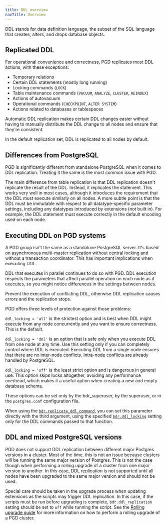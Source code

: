 ```yaml
---
title: DDL overview
navTitle: Overview
---
```


DDL stands for data definition language, the subset of the SQL
language that creates, alters, and drops database objects.

## Replicated DDL

For operational convenience and correctness, PGD replicates most DDL
actions, with these exceptions:

-   Temporary relations
-   Certain DDL statements (mostly long running)
-   Locking commands (`LOCK`)
-   Table maintenance commands (`VACUUM`, `ANALYZE`, `CLUSTER`, `REINDEX`)
-   Actions of autovacuum
-   Operational commands (`CHECKPOINT`, `ALTER SYSTEM`)
-   Actions related to databases or tablespaces

Automatic DDL replication makes 
certain DDL changes easier without having to manually distribute
the DDL change to all nodes and ensure that they're consistent.

In the default replication set, DDL is replicated to all nodes by default.

## Differences from PostgreSQL

PGD is significantly different from standalone PostgreSQL when it
comes to DDL replication. Treating it the same is the most
common issue with PGD.

The main difference from table replication is that DDL replication doesn't
replicate the result of the DDL. Instead, it replicates the statement. This works
very well in most cases, although it introduces the requirement that the DDL
must execute similarly on all nodes. A more subtle point is that the DDL
must be immutable with respect to all datatype-specific parameter settings,
including any datatypes introduced by extensions (not built in).
For example, the DDL statement must execute correctly in the default
encoding used on each node.

## Executing DDL on PGD systems

A PGD group isn't the same as a standalone PostgreSQL server. It's
based on asynchronous multi-master replication without central
locking and without a transaction coordinator. This has important implications
when executing DDL.

DDL that executes in parallel continues to do so with PGD. DDL execution
respects the parameters that affect parallel operation on each node as it
executes, so you might notice differences in the settings between nodes.

Prevent the execution of conflicting DDL, otherwise DDL replication
causes errors and the replication stops.

PGD offers three levels of protection against those problems:

`ddl_locking = 'all'` is the strictest option and is best when DDL might execute
from any node concurrently and you want to ensure correctness. This is the default.

`ddl_locking = 'dml'` is an option that is safe only when you execute
DDL from one node at any time. Use this setting only
if you can completely control where DDL is executed. Executing DDL from a single node
ensures that there are no inter-node conflicts. Intra-node conflicts are already
handled by PostgreSQL.

`ddl_locking = 'off'` is the least strict option and is dangerous in general use.
This option skips locks altogether, avoiding any performance overhead, which makes
it a useful option when creating a new and empty database schema.

These options can be set only by the bdr_superuser, by the superuser, or in the `postgres.conf` configuration file.

When using the [`bdr.replicate_ddl_command`](/pgd/5.8/reference/functions#bdrreplicate_ddl_command), you can set this
parameter directly with the third argument, using the specified
[`bdr.ddl_locking`](/pgd/5.8/reference/pgd-settings#bdrddl_locking) setting only for the DDL commands passed to that
function.

## DDL and mixed PostgreSQL versions

PGD does not support DDL replication between different major Postgres versions in a cluster. Most of the time, this is not an issue because clusters will be running the same major version of Postgres. This is not the case though when performing a rolling upgrade of a cluster from one major version to another. In this case, DDL replication is not supported until all nodes have been upgraded to the same major version and should not be used.

Special care should be taken in the upgrade process when updating extensions as the scripts may trigger DDL replication. In this case, if the scripts must be run before upgrading is complete, `bdr.ddl_replication` setting should be set to `off` while running the script. See the [Rolling upgrade guide](/pgd/5.8/upgrades/upgrading_major_rolling) for more information on how to perform a rolling upgrade of a PGD cluster.
